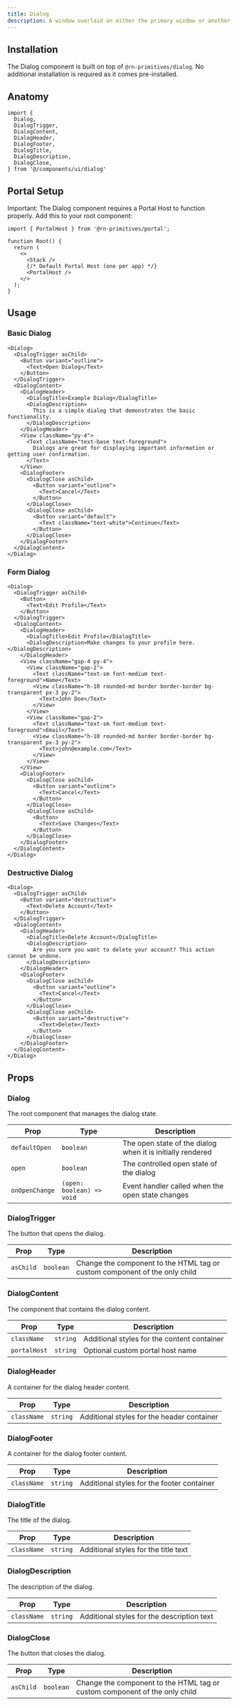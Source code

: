 ```yaml
---
title: Dialog
description: A window overlaid on either the primary window or another dialog window, rendering the content underneath inert.
---
```


<DemoButton href="https://usmds-showcase.expo.app/components/dialog"/>

## Installation

The Dialog component is built on top of `@rn-primitives/dialog`. No additional installation is required as it comes pre-installed.

## Anatomy

```tsx
import {
  Dialog,
  DialogTrigger,
  DialogContent,
  DialogHeader,
  DialogFooter,
  DialogTitle,
  DialogDescription,
  DialogClose,
} from '@/components/ui/dialog'
```

## Portal Setup

Important: The Dialog component requires a Portal Host to function properly. Add this to your root component:

```tsx
import { PortalHost } from '@rn-primitives/portal';

function Root() {
  return (
    <>
      <Stack />
      {/* Default Portal Host (one per app) */}
      <PortalHost />
    </>
  );
}
```

## Usage

### Basic Dialog

```tsx
<Dialog>
  <DialogTrigger asChild>
    <Button variant="outline">
      <Text>Open Dialog</Text>
    </Button>
  </DialogTrigger>
  <DialogContent>
    <DialogHeader>
      <DialogTitle>Example Dialog</DialogTitle>
      <DialogDescription>
        This is a simple dialog that demonstrates the basic functionality.
      </DialogDescription>
    </DialogHeader>
    <View className="py-4">
      <Text className="text-base text-foreground">
        Dialogs are great for displaying important information or getting user confirmation.
      </Text>
    </View>
    <DialogFooter>
      <DialogClose asChild>
        <Button variant="outline">
          <Text>Cancel</Text>
        </Button>
      </DialogClose>
      <DialogClose asChild>
        <Button variant="default">
          <Text className="text-white">Continue</Text>
        </Button>
      </DialogClose>
    </DialogFooter>
  </DialogContent>
</Dialog>
```

### Form Dialog

```tsx
<Dialog>
  <DialogTrigger asChild>
    <Button>
      <Text>Edit Profile</Text>
    </Button>
  </DialogTrigger>
  <DialogContent>
    <DialogHeader>
      <DialogTitle>Edit Profile</DialogTitle>
      <DialogDescription>Make changes to your profile here.</DialogDescription>
    </DialogHeader>
    <View className="gap-4 py-4">
      <View className="gap-2">
        <Text className="text-sm font-medium text-foreground">Name</Text>
        <View className="h-10 rounded-md border border-border bg-transparent px-3 py-2">
          <Text>John Doe</Text>
        </View>
      </View>
      <View className="gap-2">
        <Text className="text-sm font-medium text-foreground">Email</Text>
        <View className="h-10 rounded-md border border-border bg-transparent px-3 py-2">
          <Text>john@example.com</Text>
        </View>
      </View>
    </View>
    <DialogFooter>
      <DialogClose asChild>
        <Button variant="outline">
          <Text>Cancel</Text>
        </Button>
      </DialogClose>
      <DialogClose asChild>
        <Button>
          <Text>Save Changes</Text>
        </Button>
      </DialogClose>
    </DialogFooter>
  </DialogContent>
</Dialog>
```

### Destructive Dialog

```tsx
<Dialog>
  <DialogTrigger asChild>
    <Button variant="destructive">
      <Text>Delete Account</Text>
    </Button>
  </DialogTrigger>
  <DialogContent>
    <DialogHeader>
      <DialogTitle>Delete Account</DialogTitle>
      <DialogDescription>
        Are you sure you want to delete your account? This action cannot be undone.
      </DialogDescription>
    </DialogHeader>
    <DialogFooter>
      <DialogClose asChild>
        <Button variant="outline">
          <Text>Cancel</Text>
        </Button>
      </DialogClose>
      <DialogClose asChild>
        <Button variant="destructive">
          <Text>Delete</Text>
        </Button>
      </DialogClose>
    </DialogFooter>
  </DialogContent>
</Dialog>
```

## Props

### Dialog

The root component that manages the dialog state.

| Prop | Type | Description |
|------|------|-------------|
| `defaultOpen` | `boolean` | The open state of the dialog when it is initially rendered |
| `open` | `boolean` | The controlled open state of the dialog |
| `onOpenChange` | `(open: boolean) => void` | Event handler called when the open state changes |

### DialogTrigger

The button that opens the dialog.

| Prop | Type | Description |
|------|------|-------------|
| `asChild` | `boolean` | Change the component to the HTML tag or custom component of the only child |

### DialogContent

The component that contains the dialog content.

| Prop | Type | Description |
|------|------|-------------|
| `className` | `string` | Additional styles for the content container |
| `portalHost` | `string` | Optional custom portal host name |

### DialogHeader

A container for the dialog header content.

| Prop | Type | Description |
|------|------|-------------|
| `className` | `string` | Additional styles for the header container |

### DialogFooter

A container for the dialog footer content.

| Prop | Type | Description |
|------|------|-------------|
| `className` | `string` | Additional styles for the footer container |

### DialogTitle

The title of the dialog.

| Prop | Type | Description |
|------|------|-------------|
| `className` | `string` | Additional styles for the title text |

### DialogDescription

The description of the dialog.

| Prop | Type | Description |
|------|------|-------------|
| `className` | `string` | Additional styles for the description text |

### DialogClose

The button that closes the dialog.

| Prop | Type | Description |
|------|------|-------------|
| `asChild` | `boolean` | Change the component to the HTML tag or custom component of the only child |



